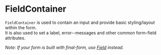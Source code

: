 

<Meta of={FieldContainerStories} />

# FieldContainer

`FieldContainer` is used to contain an input and provide basic styling/layout within the form.  
It is also used to set a label, error--messages and other common form-field attributes.

_Note: If your form is built with final-form, use [Field](?path=/docs/docs-form-components-field--docs) instead._

<Canvas of={FieldContainerStories.Basic} />
